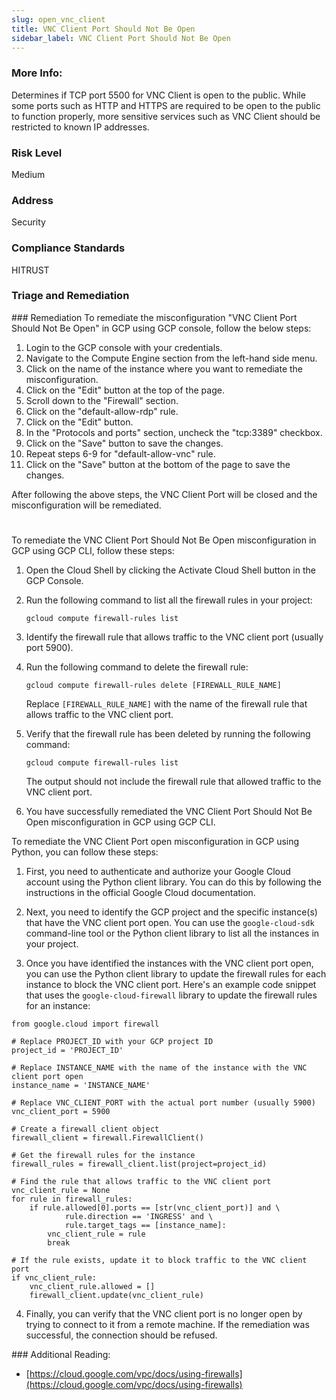 ```yaml
---
slug: open_vnc_client
title: VNC Client Port Should Not Be Open
sidebar_label: VNC Client Port Should Not Be Open
---
```


### More Info:

Determines if TCP port 5500 for VNC Client is open to the public. While some ports such as HTTP and HTTPS are required to be open to the public to function properly, more sensitive services such as VNC Client should be restricted to known IP addresses.

### Risk Level

Medium

### Address

Security

### Compliance Standards

HITRUST


### Triage and Remediation
<Tabs>
<Tab title='Remediation'>
### Remediation

<AccordionGroup>
<Accordion title='Using Console' defaultOpen='true'>
To remediate the misconfiguration "VNC Client Port Should Not Be Open" in GCP using GCP console, follow the below steps:

1. Login to the GCP console with your credentials.
2. Navigate to the Compute Engine section from the left-hand side menu.
3. Click on the name of the instance where you want to remediate the misconfiguration.
4. Click on the "Edit" button at the top of the page.
5. Scroll down to the "Firewall" section.
6. Click on the "default-allow-rdp" rule.
7. Click on the "Edit" button.
8. In the "Protocols and ports" section, uncheck the "tcp:3389" checkbox.
9. Click on the "Save" button to save the changes.
10. Repeat steps 6-9 for "default-allow-vnc" rule.
11. Click on the "Save" button at the bottom of the page to save the changes.

After following the above steps, the VNC Client Port will be closed and the misconfiguration will be remediated.

#
</Accordion>

<Accordion title='Using CLI'>
To remediate the VNC Client Port Should Not Be Open misconfiguration in GCP using GCP CLI, follow these steps:

1. Open the Cloud Shell by clicking the Activate Cloud Shell button in the GCP Console.

2. Run the following command to list all the firewall rules in your project:

   ```
   gcloud compute firewall-rules list
   ```

3. Identify the firewall rule that allows traffic to the VNC client port (usually port 5900).

4. Run the following command to delete the firewall rule:

   ```
   gcloud compute firewall-rules delete [FIREWALL_RULE_NAME]
   ```

   Replace `[FIREWALL_RULE_NAME]` with the name of the firewall rule that allows traffic to the VNC client port.

5. Verify that the firewall rule has been deleted by running the following command:

   ```
   gcloud compute firewall-rules list
   ```

   The output should not include the firewall rule that allowed traffic to the VNC client port.

6. You have successfully remediated the VNC Client Port Should Not Be Open misconfiguration in GCP using GCP CLI.
</Accordion>

<Accordion title='Using Python'>
To remediate the VNC Client Port open misconfiguration in GCP using Python, you can follow these steps:

1. First, you need to authenticate and authorize your Google Cloud account using the Python client library. You can do this by following the instructions in the official Google Cloud documentation.

2. Next, you need to identify the GCP project and the specific instance(s) that have the VNC client port open. You can use the `google-cloud-sdk` command-line tool or the Python client library to list all the instances in your project.

3. Once you have identified the instances with the VNC client port open, you can use the Python client library to update the firewall rules for each instance to block the VNC client port. Here's an example code snippet that uses the `google-cloud-firewall` library to update the firewall rules for an instance:

```
from google.cloud import firewall

# Replace PROJECT_ID with your GCP project ID
project_id = 'PROJECT_ID'

# Replace INSTANCE_NAME with the name of the instance with the VNC client port open
instance_name = 'INSTANCE_NAME'

# Replace VNC_CLIENT_PORT with the actual port number (usually 5900)
vnc_client_port = 5900

# Create a firewall client object
firewall_client = firewall.FirewallClient()

# Get the firewall rules for the instance
firewall_rules = firewall_client.list(project=project_id)

# Find the rule that allows traffic to the VNC client port
vnc_client_rule = None
for rule in firewall_rules:
    if rule.allowed[0].ports == [str(vnc_client_port)] and \
            rule.direction == 'INGRESS' and \
            rule.target_tags == [instance_name]:
        vnc_client_rule = rule
        break

# If the rule exists, update it to block traffic to the VNC client port
if vnc_client_rule:
    vnc_client_rule.allowed = []
    firewall_client.update(vnc_client_rule)
```

4. Finally, you can verify that the VNC client port is no longer open by trying to connect to it from a remote machine. If the remediation was successful, the connection should be refused.
</Accordion>

</AccordionGroup>
</Tab>
</Tabs>
### Additional Reading:

- [https://cloud.google.com/vpc/docs/using-firewalls](https://cloud.google.com/vpc/docs/using-firewalls) 

